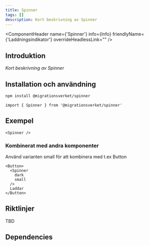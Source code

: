 ```yaml
---
title: Spinner
tags: []
description: Kort beskrivning av Spinner
---
```


 
<ComponentHeader name={'Spinner'} info={Info} friendlyName={'Laddningsindikator'} overrideHeadlessLink="" />

## Introduktion

_Kort beskrivning av Spinner_

## Installation och användning

```bash npm2yarn
npm install @migrationsverket/spinner
```

```tsx
import { Spinner } from '@migrationsverket/spinner'
```

## Exempel
```tsx live
<Spinner />
```

### Kombinerat med andra komponenter
Använd varianten small för att kombinera med t.ex Button

```tsx live
<Button>
  <Spinner
    dark
    small
  />
  Laddar
</Button>
```

## Riktlinjer
TBD

## Dependencies
<ComponentFooter info={Info}/>